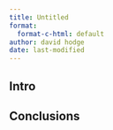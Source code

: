 ```yaml
---
title: Untitled
format:
  format-c-html: default
author: david hodge
date: last-modified
---
```


## Intro

## Conclusions